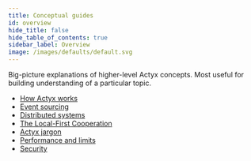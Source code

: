 ```yaml
---
title: Conceptual guides
id: overview
hide_title: false
hide_table_of_contents: true
sidebar_label: Overview
image: /images/defaults/default.svg
---
```


Big-picture explanations of higher-level Actyx concepts. Most useful for building understanding of a particular topic.

- [How Actyx works](./how-actyx-works)
- [Event sourcing](./event-sourcing)
- [Distributed systems](./distributed-systems)
- [The Local-First Cooperation](./local-first-cooperation)
- [Actyx jargon](./actyx-jargon)
- [Performance and limits](./performance-and-limits)
- [Security](./security)
